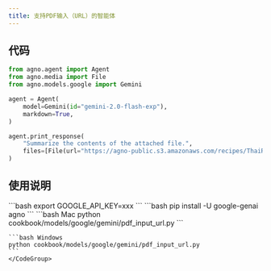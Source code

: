 ```yaml
---
title: 支持PDF输入（URL）的智能体
---
```

## 代码

```python cookbook/models/google/gemini/pdf_input_url.py
from agno.agent import Agent
from agno.media import File
from agno.models.google import Gemini

agent = Agent(
    model=Gemini(id="gemini-2.0-flash-exp"),
    markdown=True,
)

agent.print_response(
    "Summarize the contents of the attached file.",
    files=[File(url="https://agno-public.s3.amazonaws.com/recipes/ThaiRecipes.pdf")],
)
```

## 使用说明

<Steps>
  <Snippet file="create-venv-step.mdx" />

  <Step title="设置您的API密钥">
    ```bash
    export GOOGLE_API_KEY=xxx
    ```
  </Step>

  <Step title="安装库">
    ```bash
    pip install -U google-genai agno
    ```
  </Step>

  <Step title="运行智能体">
    <CodeGroup>
    ```bash Mac
    python cookbook/models/google/gemini/pdf_input_url.py
    ```

    ```bash Windows
    python cookbook/models/google/gemini/pdf_input_url.py
    ```
    </CodeGroup>
  </Step>
</Steps>